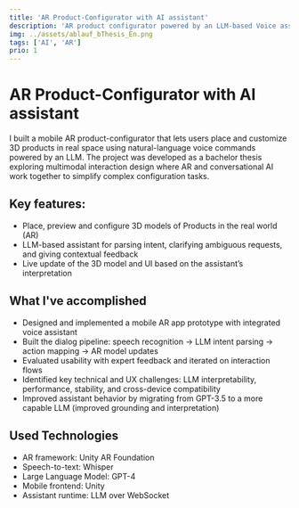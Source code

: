 ```yaml
---
title: 'AR Product-Configurator with AI assistant'
description: 'AR product configurator powered by an LLM-based Voice assistant. Users customize 3D products in real space through natural language commands. Bachelor thesis exploring multimodal interaction design with AR + AI.'
img: ../assets/ablauf_bThesis_En.png
tags: ['AI', 'AR']
prio: 1
---
```


# AR Product-Configurator with AI assistant

I built a mobile AR product-configurator that lets users place and customize 3D products in real space using natural-language voice commands powered by an LLM. 
The project was developed as a bachelor thesis exploring multimodal interaction design where AR and conversational AI work together to simplify complex configuration tasks.


## Key features:

- Place, preview and configure 3D models of Products in the real world (AR)
- LLM-based assistant for parsing intent, clarifying ambiguous requests, and giving contextual feedback
- Live update of the 3D model and UI based on the assistant’s interpretation

<VidFrame id="QBosS6uVUto" aspectRatio="9/16"  title="Demo AR Product Configurator"/>        

   

## What I've accomplished 

- Designed and implemented a mobile AR app prototype with integrated voice assistant
- Built the dialog pipeline: speech recognition → LLM intent parsing → action mapping → AR model updates
- Evaluated usability with expert feedback and iterated on interaction flows
- Identified key technical and UX challenges: LLM interpretability, performance, stability, and cross-device compatibility
- Improved assistant behavior by migrating from GPT-3.5 to a more capable LLM (improved grounding and interpretation)


<CenteredImage src={ablauf} alt="Interaction Steps of AR Product-configurator APP" />

## Used Technologies
- AR framework: Unity AR Foundation
- Speech-to-text: Whisper
- Large Language Model: GPT-4
- Mobile frontend: Unity
- Assistant runtime: LLM over WebSocket



         

